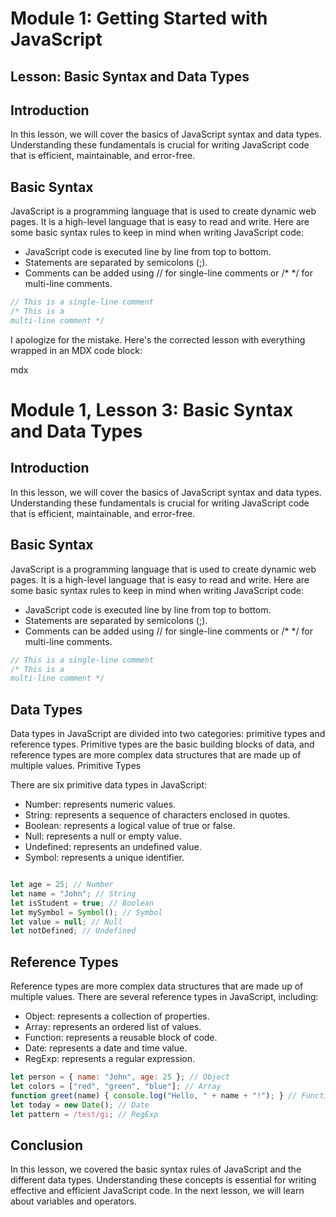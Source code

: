 # Module 1: Getting Started with JavaScript
## Lesson: Basic Syntax and Data Types

## Introduction

In this lesson, we will cover the basics of JavaScript syntax and data types. Understanding these fundamentals is crucial for writing JavaScript code that is efficient, maintainable, and error-free.

## Basic Syntax

JavaScript is a programming language that is used to create dynamic web pages. It is a high-level language that is easy to read and write. Here are some basic syntax rules to keep in mind when writing JavaScript code:

- JavaScript code is executed line by line from top to bottom.
- Statements are separated by semicolons (;).
- Comments can be added using // for single-line comments or /* */ for multi-line comments.

```js
// This is a single-line comment
/* This is a
multi-line comment */
```

I apologize for the mistake. Here's the corrected lesson with everything wrapped in an MDX code block:

mdx

# Module 1, Lesson 3: Basic Syntax and Data Types

## Introduction

In this lesson, we will cover the basics of JavaScript syntax and data types. Understanding these fundamentals is crucial for writing JavaScript code that is efficient, maintainable, and error-free.

## Basic Syntax

JavaScript is a programming language that is used to create dynamic web pages. It is a high-level language that is easy to read and write. Here are some basic syntax rules to keep in mind when writing JavaScript code:

- JavaScript code is executed line by line from top to bottom.
- Statements are separated by semicolons (;).
- Comments can be added using // for single-line comments or /* */ for multi-line comments.

```js
// This is a single-line comment
/* This is a
multi-line comment */
```

## Data Types

Data types in JavaScript are divided into two categories: primitive types and reference types. Primitive types are the basic building blocks of data, and reference types are more complex data structures that are made up of multiple values.
Primitive Types

There are six primitive data types in JavaScript:

- Number: represents numeric values.
- String: represents a sequence of characters enclosed in quotes.
- Boolean: represents a logical value of true or false.
- Null: represents a null or empty value.
- Undefined: represents an undefined value.
- Symbol: represents a unique identifier.

```js

let age = 25; // Number
let name = "John"; // String
let isStudent = true; // Boolean
let mySymbol = Symbol(); // Symbol
let value = null; // Null
let notDefined; // Undefined
```

## Reference Types

Reference types are more complex data structures that are made up of multiple values. There are several reference types in JavaScript, including:

- Object: represents a collection of properties.
- Array: represents an ordered list of values.
- Function: represents a reusable block of code.
- Date: represents a date and time value.
- RegExp: represents a regular expression.

```js
let person = { name: "John", age: 25 }; // Object
let colors = ["red", "green", "blue"]; // Array
function greet(name) { console.log("Hello, " + name + "!"); } // Function
let today = new Date(); // Date
let pattern = /test/gi; // RegExp
```

## Conclusion

In this lesson, we covered the basic syntax rules of JavaScript and the different data types. Understanding these concepts is essential for writing effective and efficient JavaScript code. In the next lesson, we will learn about variables and operators.

